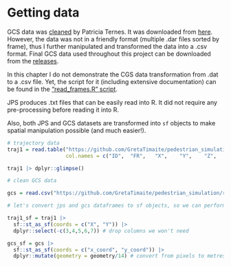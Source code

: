 # Getting data

GCS data was [cleaned](https://github.com/Urban-Analytics/dust/blob/main/Projects/ABM_DA/experiments/grand_central_terminal_data/Real_Data_correct_trails.ipynb) by Patricia Ternes. It was downloaded from [here](https://github.com/Urban-Analytics/dust/tree/main/Projects/ABM_DA/experiments/grand_central_terminal_data/GCT_final_real_data). However, the data was not in a friendly format (multiple .dar files sorted by frame), thus I further manipulated and transformed the data into a .csv format. Final GCS data used throughout this project can be downloaded from the [releases](https://github.com/GretaTimaite/pedestrian_simulation/releases/download/data/frames_final.csv).

In this chapter I do not demonstrate the CGS data transformation from .dat to a .csv file. Yet, the script for it (including extensive documentation) can be found in the ["read_frames.R" script](https://github.com/GretaTimaite/pedestrian_simulation/blob/main/read_frames.R).

JPS produces .txt files that can be easily read into R. It did not require any pre-processing before reading it into R.

Also, both JPS and GCS datasets are transformed into `sf` objects to make spatial manipulation possible (and much easier!).

```r
# trajectory data
traj1 = read.table("https://github.com/GretaTimaite/pedestrian_simulation/releases/download/data/traj.txt",
                   col.names = c("ID",	"FR",	"X",	"Y",	"Z",	"A",	"B",	"ANGLE",	"COLOR"))

traj1 |> dplyr::glimpse()

# clean GCS data

gcs = read.csv("https://github.com/GretaTimaite/pedestrian_simulation/releases/download/data/frames_final.csv")
```

```r
# let's convert jps and gcs dataframes to sf objects, so we can perform spatial operations

traj1_sf = traj1 |> 
  sf::st_as_sf(coords = c("X", "Y")) |> 
  dplyr::select(-c(3,4,5,6,7)) # drop columns we won't need

gcs_sf = gcs |> 
  sf::st_as_sf(coords = c("x_coord", "y_coord")) |> 
  dplyr::mutate(geometry = geometry/14) # convert from pixels to metres

```
